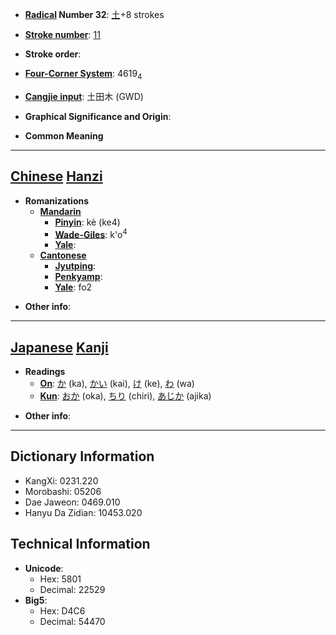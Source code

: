 * '''[[Wiktionary:Chinese radical index| Radical]] Number 32''': [[Wiktionary:Chinese radical index 土|土]]+8 strokes

* '''[[Wiktionary:Chinese total strokes index|Stroke number]]''': [[Wiktionary:Chinese total strokes index 11|11]]

* '''Stroke order''': 

* '''[[Wiktionary:Chinese four corner index|Four-Corner System]]''': 4619<sub>4</sub>

* '''[[Wiktionary:Chinese Cangjie index|Cangjie input]]''': 土田木 (GWD)

* '''Graphical Significance and Origin''': 

* '''Common Meaning'''

----

== [[Chinese]] [[Hanzi]] ==

* '''Romanizations'''
** '''[[Mandarin]]'''
*** '''[[Pinyin]]''': kè (ke4)
*** '''[[Wade-Giles]]''': k'o<sup>4</sup>
*** '''[[Yale]]''': 
** '''[[Cantonese]]'''
*** '''[[Jyutping]]''':
*** '''[[Penkyamp]]''': 
*** '''[[Yale]]''': fo2

* '''Other info''': 

----

== [[Japanese]] [[Kanji]] ==

* '''Readings'''
** '''[[On]]''': [[か]] (ka), [[かい]] (kai), [[け]] (ke), [[わ]] (wa)
** '''[[Kun]]''': [[おか]] (oka), [[ちり]] (chiri), [[あじか]] (ajika)

* '''Other info''':  

----

== Dictionary Information ==

* KangXi: 0231.220
* Morobashi: 05206
* Dae Jaweon: 0469.010
* Hanyu Da Zidian: 10453.020

== Technical Information ==

* '''Unicode''':
** Hex: 5801
** Decimal: 22529
* '''Big5''':
** Hex: D4C6
** Decimal: 54470